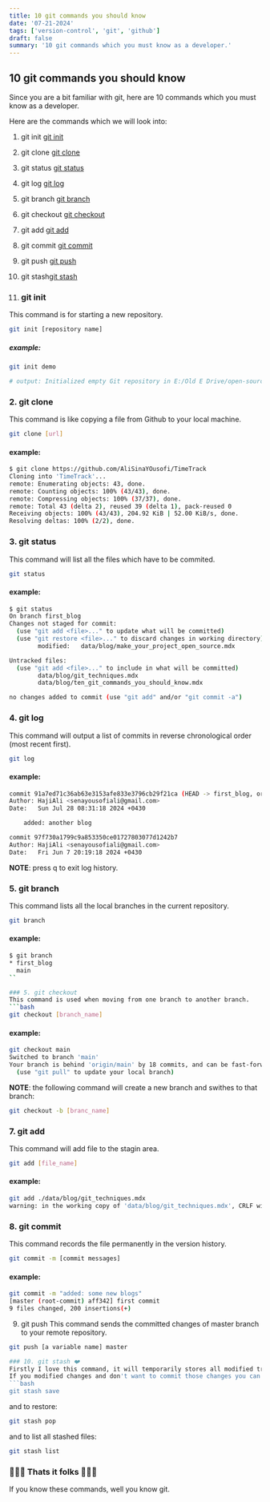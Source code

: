 ```yaml
---
title: 10 git commands you should know
date: '07-21-2024'
tags: ['version-control', 'git', 'github']
draft: false
summary: '10 git commands which you must know as a developer.'
---
```


## 10 git commands you should know
Since you are a bit familiar with git, here are 10 commands which you must know as a developer.

Here are the commands which we will look into:

1. git init [git init](#git-init)
2. git clone [git clone](#git-clone)
3. git status [git status](#git-status)
4. git log [git log](#git-log)
5. git branch [git branch](#git-branch)
6. git checkout [git checkout](#git-checkout)
7. git add [git add](#git-add)
8. git commit [git commit](#git-commit)
9. git push [git push](#git-push)
10. git stash[git stash](#git-stash)

1. ### git init
This command is for starting a new repository.
```bash
git init [repository name]
```

##### example:
```bash
git init demo

# output: Initialized empty Git repository in E:/Old E Drive/open-source/demo/.git/
```

### 2. git clone
This command is like copying a file from Github to your local machine.
```bash
git clone [url]
```
#### example:
```bash
$ git clone https://github.com/AliSinaYOusofi/TimeTrack
Cloning into 'TimeTrack'...
remote: Enumerating objects: 43, done.
remote: Counting objects: 100% (43/43), done.
remote: Compressing objects: 100% (37/37), done.
remote: Total 43 (delta 2), reused 39 (delta 1), pack-reused 0
Receiving objects: 100% (43/43), 204.92 KiB | 52.00 KiB/s, done.
Resolving deltas: 100% (2/2), done.
```

### 3. git status
This command will list all the files which have to be commited.
```bash
git status
```

#### example:
```bash
$ git status
On branch first_blog
Changes not staged for commit:
  (use "git add <file>..." to update what will be committed)
  (use "git restore <file>..." to discard changes in working directory)
        modified:   data/blog/make_your_project_open_source.mdx

Untracked files:
  (use "git add <file>..." to include in what will be committed)
        data/blog/git_techniques.mdx
        data/blog/ten_git_commands_you_should_know.mdx

no changes added to commit (use "git add" and/or "git commit -a")
```

### 4. git log
This command will output a list of commits in reverse chronological order (most recent first).

```bash
git log
```

#### example:
```bash
commit 91a7ed71c36ab63e3153afe833e3796cb29f21ca (HEAD -> first_blog, origin/first_blog)
Author: HajiAli <senayousofiali@gmail.com>
Date:   Sun Jul 28 08:31:18 2024 +0430

    added: another blog

commit 97f730a1799c9a853350ce01727803077d1242b7
Author: HajiAli <senayousofiali@gmail.com>
Date:   Fri Jun 7 20:19:18 2024 +0430
```

**NOTE**: press q to exit log history.

### 5. git branch
This command lists all the local branches in the current repository.

```bash
git branch
```

#### example:
```bash
$ git branch
* first_blog
  main
``

### 5. git checkout
This command is used when moving from one branch to another branch.
```bash
git checkout [branch_name]
```

#### example:
```bash
git checkout main
Switched to branch 'main'
Your branch is behind 'origin/main' by 18 commits, and can be fast-forwarded.
  (use "git pull" to update your local branch)
```

**NOTE**: the following command will create a new branch and swithes to that branch:

```bash
git checkout -b [branc_name]
```

### 7. git add
This command will add file to the stagin area.
```bash
git add [file_name]

```

#### example:
```bash
git add ./data/blog/git_techniques.mdx
warning: in the working copy of 'data/blog/git_techniques.mdx', CRLF will be replaced by LF the next time Git touches it
```

### 8. git commit
This command records the file permanently in the version history.

```bash
git commit -m [commit messages]
```

#### example:
```bash
git commit -m "added: some new blogs"
[master (root-commit) aff342] first commit
9 files changed, 200 insertions(+)
```

9. git push
This command sends the committed changes of master branch to your remote repository.

```bash
git push [a variable name] master

### 10. git stash ❤️
Firstly I love this command, it will temporarily stores all modified tracked files.
If you modified changes and don't want to commit those changes you can stash them.
```bash
git stash save
```

and to restore:
```bash
git stash pop
```

and to list all stashed files:
```bash
git stash list
```
### 🎉🎉🎉 Thats it folks 👏👏👏
If you know these commands, well you know git.

